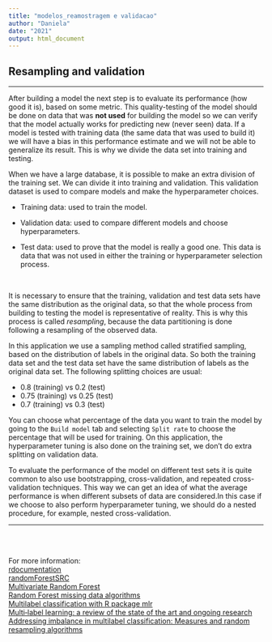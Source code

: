---
title: "modelos_reamostragem e validacao"
author: "Daniela"
date: "2021"
output: html_document
---

## **Resampling and validation**
<hr>

After building a model the next step is to evaluate its performance (how good it is), based on some metric. This quality-testing of the model should be done on data that was **not used** for building the model so we can verify that the model actually works for predicting new (never seen) data. If a model is tested with training data (the same data that was used to build it) we will have a bias in this performance estimate and we will not be able to generalize its result. This is why we divide the data set into training and testing. <br>

When we have a large database, it is possible to make an extra division of the training set. We can divide it into training and validation. This validation dataset is used to compare models and make the hyperparameter choices. <br>

 - Training data: used to train the model.
 
 - Validation data: used to compare different models and choose hyperparameters.

 - Test data: used to prove that the model is really a good one. This data is data that was not used in either the training or hyperparameter selection process.

<br>


It is necessary to ensure that the training, validation and test data sets have the same distribution as the original data, so that the whole process from building to testing the model is representative of reality. This is why this process is called *resampling*, because the data partitioning is done following a resampling of the observed data. 

In this application we use a sampling method called stratified sampling, based on the distribution of labels in the original data. So both the training data set and the test data set have the same distribution of labels as the original data set. The following splitting choices are usual:

- 0.8 (training) vs 0.2 (test)
- 0.75 (training) vs 0.25 (test)
- 0.7 (training) vs 0.3 (test)

 You can choose what percentage of the data you want to train the model by going to the `Build model` tab and selecting `Split rate` to choose the percentage that will be used for training. On this application, the hyperparameter tuning is also done on the training set, we don't do extra splitting on validation data.
 
 To evaluate the performance of the model on different test sets it is quite common to also use bootstrapping, cross-validation, and repeated cross-validation techniques. This way we can get an idea of what the average performance is when different subsets of data are considered.In this case if we choose to also perform hyperparameter tuning, we should do a nested procedure, for example, nested cross-validation.

<hr>


<br>

<br>
For more information: <br>
[rdocumentation](https://www.rdocumentation.org/packages/MultivariateRandomForest/versions/1.1/topics/MultivariateRandomForest) <br>
[randomForestSRC](https://cran.r-project.org/web/packages/randomForestSRC/randomForestSRC.pdf)  <br>
[Multivariate Random Forest ](https://wires.onlinelibrary.wiley.com/doi/10.1002/widm.12) <br>
[Random Forest missing data algorithms](https://onlinelibrary.wiley.com/doi/10.1002/sam.11348) <br>
[ Multilabel classification with R package mlr](https://arxiv.org/pdf/1703.08991.pdf) <br>
[Multi‐label learning: a review of the state of the art and ongoing research](https://wires.onlinelibrary.wiley.com/doi/10.1002/widm.1139)<br>
[ Addressing imbalance in multilabel classification: Measures and random resampling algorithms](https://www.sciencedirect.com/science/article/abs/pii/S0925231215004269?via%3Dihub)
<br>
